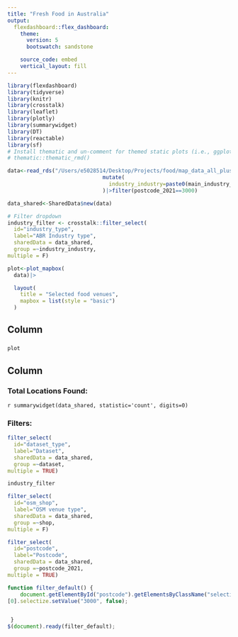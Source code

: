 ```yaml
---
title: "Fresh Food in Australia"
output: 
  flexdashboard::flex_dashboard:
    theme:
      version: 5
      bootswatch: sandstone

    source_code: embed
    vertical_layout: fill
---
```


```r
library(flexdashboard)
library(tidyverse)
library(knitr)
library(crosstalk)
library(leaflet)
library(plotly)
library(summarywidget)
library(DT)
library(reactable)
library(sf)
# Install thematic and un-comment for themed static plots (i.e., ggplot2)
# thematic::thematic_rmd()
```


```r
data<-read_rds("/Users/e5028514/Desktop/Projects/food/map_data_all_plus_vic_r.rds")|>
                              mutate(
                                industry_industry=paste0(main_industry_class_code, "-", main_industry_class )
                              )|>filter(postcode_2021==3000)

data_shared<-SharedData$new(data)


```
```r


# Filter dropdown
industry_filter <- crosstalk::filter_select(
  id="industry_type", 
  label="ABR Industry type", 
  sharedData = data_shared, 
  group =~industry_industry,
multiple = F)

plot<-plot_mapbox(
  data)|>

  layout(
    title = "Selected food venues",
    mapbox = list(style = "basic")
  )

```




Column {data-width=650}
-----------------------------------------------------------------------

### 

```r
plot
```


Column {data-width=350}
-----------------------------------------------------------------------

### **Total Locations Found:** {data-height=70}
`r summarywidget(data_shared, statistic='count', digits=0)`



### **Filters:**


```r

filter_select(
  id="dataset_type", 
  label="Dataset", 
  sharedData = data_shared, 
  group =~dataset,
multiple = TRUE)

```


```r

industry_filter

filter_select(
  id="osm_shop", 
  label="OSM venue type", 
  sharedData = data_shared, 
  group =~shop,
multiple = F)
```


```r

filter_select(
  id="postcode", 
  label="Postcode", 
  sharedData = data_shared, 
  group =~postcode_2021,
multiple = TRUE)

```

```js
function filter_default() {
    document.getElementById("postcode").getElementsByClassName("selectized") 
[0].selectize.setValue("3000", false);


 }
$(document).ready(filter_default);

```


